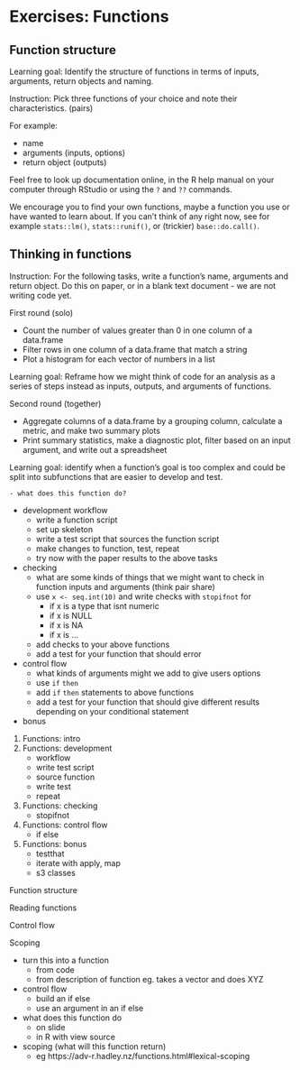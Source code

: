 # Exercises: Functions

## Function structure 

Learning goal: Identify the structure of functions in terms of inputs, arguments, return objects and naming. 

Instruction: Pick three functions of your choice and note their characteristics. (pairs)

For example:

- name
- arguments (inputs, options)
- return object (outputs)

Feel free to look up documentation online, in the R help manual on your computer through RStudio or using the `?` and `??` commands. 

We encourage you to find your own functions, maybe a function you use or have wanted to learn about. If you can't think of any right now, see for example `stats::lm()`, `stats::runif()`, or (trickier) `base::do.call()`.


## Thinking in functions 

Instruction: For the following tasks, write a function's name, arguments and return object. Do this on paper, or in a blank text document - we are not writing code yet. 

First round (solo)

- Count the number of values greater than 0 in one column of a data.frame
- Filter rows in one column of a data.frame that match a string
- Plot a histogram for each vector of numbers in a list

Learning goal: Reframe how we might think of code for an analysis as a series of steps instead as inputs, outputs, and arguments of functions. 

Second round (together)

- Aggregate columns of a data.frame by a grouping column, calculate a metric, and make two summary plots
- Print summary statistics, make a diagnostic plot, filter based on an input argument, and write out a spreadsheet

Learning goal: identify when a function's goal is too complex and could be split into subfunctions that are easier to develop and test. 



    - what does this function do?
- development workflow
    - write a function script
    - set up skeleton
    - write a test script that sources the function script
    - make changes to function, test, repeat
    - try now with the paper results to the above tasks
- checking
    - what are some kinds of things that we might want to check in function inputs and arguments (think pair share)
    - use `x <- seq.int(10)` and write checks with `stopifnot` for 
        - if x is a type that isnt numeric
        - if x is NULL
        - if x is NA
        - if x is ... 
    - add checks to your above functions
    - add a test for your function that should error
- control flow
    - what kinds of arguments might we add to give users options
    - use `if` `then`
    - add `if` `then` statements to above functions
    - add a test for your function that should give different results depending on your conditional statement
- bonus





1. Functions: intro
2. Functions: development
    - workflow
    - write test script
    - source function
    - write test
    - repeat
3. Functions: checking
    - stopifnot
4. Functions: control flow
    - if else
5. Functions: bonus
    - testthat
    - iterate with apply, map
    - s3 classes
    






Function structure

Reading functions

Control flow

Scoping




- turn this into a function
    - from code
    - from description of function eg. takes a vector and does XYZ
- control flow
    - build an if else
    - use an argument in an if else 
- what does this function do
    - on slide
    - in R with view source
- scoping (what will this function return)
    - eg https://adv-r.hadley.nz/functions.html#lexical-scoping

#